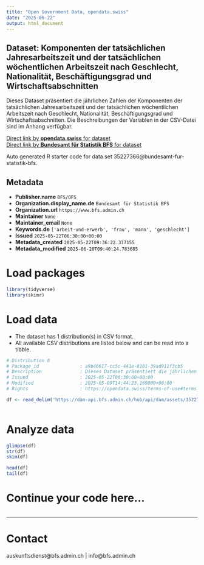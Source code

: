 ```yaml
---
title: "Open Government Data, opendata.swiss"
date: "2025-06-22"
output: html_document
---
```


## Dataset: Komponenten der tatsächlichen Jahresarbeitszeit und der tatsächlichen wöchentlichen Arbeitszeit nach Geschlecht, Nationalität, Beschäftigungsgrad und Wirtschaftsabschnitten

Dieses Dataset präsentiert die jährlichen Zahlen der Komponenten der tatsächlichen Jahresarbeitszeit und der tatsächlichen wöchentlichen Arbeitszeit nach Geschlecht, Nationalität, Beschäftigungsgrad und Wirtschaftsabschnitten. Die Beschreibungen der Variablen in der CSV-Datei sind im Anhang verfügbar.

[Direct link by **opendata.swiss** for dataset](https://opendata.swiss/de/dataset/komponenten-der-tatsachlichen-jahresarbeitszeit-und-der-tatsachlichen-wochentlichen-arbeitszeit3)<br>
[Direct link by **Bundesamt für Statistik BFS** for dataset](https://www.bfs.admin.ch/asset/de/ts-x-03.02.03.01.01.02)

Auto generated R starter code for data set 35227366@bundesamt-fur-statistik-bfs.

## Metadata

- **Publisher.name** `BFS/OFS`
- **Organization.display_name.de** `Bundesamt für Statistik BFS`
- **Organization.url** `https://www.bfs.admin.ch`
- **Maintainer** `None`
- **Maintainer_email** `None`
- **Keywords.de** `['arbeit-und-erwerb', 'frau', 'mann', 'geschlecht']`
- **Issued** `2025-05-22T06:30:00+00:00`
- **Metadata_created** `2025-05-22T09:36:22.377155`
- **Metadata_modified** `2025-06-20T09:40:24.783685`


# Load packages

```r

library(tidyverse)
library(skimr)

```

# Load data

-   The dataset has 1 distribution(s) in CSV format.
-   All available CSV distributions are listed below and can be read into a tibble.

```r

# Distribution 0
# Package_id               : a9b46617-cc5c-441e-8181-39ad911f3cb5
# Description              : Dieses Dataset präsentiert die jährlichen Zahlen der Komponenten der tatsächlichen Jahresarbeitszeit und der tatsächlichen wöchentlichen Arbeitszeit nach Geschlecht, Nationalität, Beschäftigungsgrad und Wirtschaftsabschnitten. Die Beschreibungen der Variablen in der CSV-Datei sind im Anhang verfügbar.
# Issued                   : 2025-05-22T06:30:00+00:00
# Modified                 : 2025-05-09T14:44:23.169000+00:00
# Rights                   : https://opendata.swiss/terms-of-use#terms_by_ask

df <- read_delim('https://dam-api.bfs.admin.ch/hub/api/dam/assets/35227375/master')



```

# Analyze data

```r

glimpse(df)
str(df)
skim(df)

head(df)
tail(df)

```

# Continue your code here...

```r

```

------------------------------------------------------------------------

# Contact

auskunftsdienst@bfs.admin.ch | info@bfs.admin.ch
